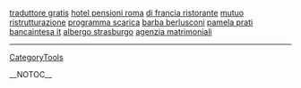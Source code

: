 <a href= http://traduttore-gratis.hostzz.info >traduttore gratis</a>   <a href= http://hotel-pensioni-roma.hostzz.info >hotel pensioni roma</a>   <a href= http://di-francia-ristorante.freehostss.info >di francia ristorante</a>   <a href= http://mutuo-ristrutturazione.19mb.info >mutuo ristrutturazione</a>   <a href= http://programma-scarica.host24h.info >programma scarica</a>   <a href= http://barba-berlusconi.freespase.info >barba berlusconi</a>   <a href= http://pamela-prati.19mb.info >pamela prati</a>   <a href= http://bancaintesa-it.freespase.info >bancaintesa it</a>   <a href= http://albergo-strasburgo.19mb.info >albergo strasburgo</a>   <a href= http://agenzia-matrimoniali.freehostss.info >agenzia matrimoniali</a>
----
[[CategoryTools]]

__NOTOC__